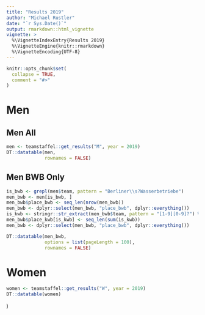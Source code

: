 ```yaml
---
title: "Results 2019"
author: "Michael Rustler"
date: "`r Sys.Date()`"
output: rmarkdown::html_vignette
vignette: >
  %\VignetteIndexEntry{Results 2019}
  %\VignetteEngine{knitr::rmarkdown}
  %\VignetteEncoding{UTF-8}
---
```


```r
knitr::opts_chunk$set(
  collapse = TRUE,
  comment = "#>"
)

```

# Men

## Men All

```r
men <- teamstaffel::get_results("M", year = 2019)
DT::datatable(men,
              rownames = FALSE)

```

## Men BWB Only
```r
is_bwb <- grepl(men$team, pattern = "Berliner\\s?Wasserbetriebe")
men_bwb <- men[is_bwb, ] 
men_bwb$place_bwb <- seq_len(nrow(men_bwb))
men_bwb <- dplyr::select(men_bwb, "place_bwb", dplyr::everything()) 
is_kwb <- stringr::str_extract(men_bwb$team, pattern = "[1-9][0-9]?") %in% 86:87
men_bwb$place_kwb[is_kwb] <- seq_len(sum(is_kwb))
men_bwb <- dplyr::select(men_bwb, "place_bwb", dplyr::everything()) 

DT::datatable(men_bwb,
              options = list(pageLength = 100),
              rownames = FALSE)

```



# Women

```r
women <- teamstaffel::get_results("W", year = 2019)
DT::datatable(women)

```


)
